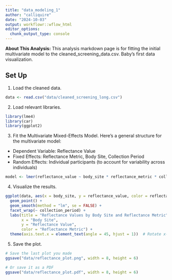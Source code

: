 ```yaml
---
title: "data_modeling_1"
author: "calliquire"
date: "2024-10-03"
output: workflowr::wflow_html
editor_options:
  chunk_output_type: console
---
```


**About This Analysis:** This analysis markdown page is for fitting the initial multivariate model to the cleaned_screening_data.csv. Baby's first data visualization.

## Set Up

1. Load the cleaned data.
```r
data <- read.csv("data/cleaned_screening_long.csv")
```

2. Load relevant libraries.
```r
library(lme4)
library(car)
library(ggplot2)
```

3. Fit the Multivariate Mixed-Effects Model.
Here’s a general structure for the multivariate model:
-   Dependent Variable: Reflectance Value
-   Fixed Effects: Reflectance Metric, Body Site, Collection Period
-   Random Effects: Individual participants (to account for variability across individuals)
```r
model <- lmer(reflectance_value ~ body_site * reflectance_metric * collection_period + (1|participant_centre_id), data = data)
```

4. Visualize the results.
```r
ggplot(data, aes(x = body_site, y = reflectance_value, color = reflectance_metric)) +
  geom_point() +
  geom_smooth(method = "lm", se = FALSE) +
  facet_wrap(~ collection_period) +
  labs(title = "Reflectance Values by Body Site and Reflectance Metric",
       x = "Body Site",
       y = "Reflectance Value",
       color = "Reflectance Metric") +
  theme(axis.text.x = element_text(angle = 45, hjust = 1))  # Rotate x-axis labels for readability
```

5. Save the plot.
```r
# Save the last plot you made
ggsave("data/reflectance_plot.png", width = 8, height = 6)

# Or save it as a PDF
ggsave("data/reflectance_plot.pdf", width = 8, height = 6)
```

